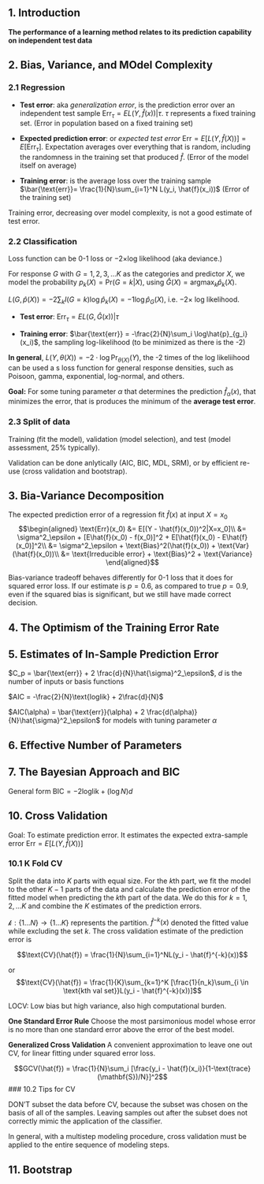 ## 1. Introduction

__The performance of a learning method relates to its prediction capability on independent test data__

## 2. Bias, Variance, and MOdel Complexity

### 2.1 Regression

* __Test error__: aka _generalization error_, is the prediction error over an independent test sample $\text{Err}_\tau = E{L(Y, \hat{f}(x))|\tau}$. $\tau$ represents a fixed training set. (Error in population based on a fixed training set)

* __Expected prediction error__: or _expected test error_ $\text{Err} = E[L(Y,\hat{f}(X))] = E[\text{Err}_{\tau}]$. Expectation averages over everything that is random, including the randomness in the training set that produced $\hat{f}$. (Error of the model itself on average) 

* __Training error__: is the average loss over the training sample $\bar{\text{err}}= \frac{1}{N}\sum_{i=1}^N L(y_i, \hat{f}(x_i))$ (Error of the training set)

Training error, decreasing over model complexity, is not a good estimate of test error.  


### 2.2 Classification

Loss function can be 0-1 loss or $-2\times$log likelihood (aka deviance.)

For response $G$ with $G = 1, 2, 3, ...K$ as the categories and predictor $X$, we model the probability $p_k(X) =  \text{Pr}(G = k|X)$, using $\hat{G}(X) = \text{argmax}_k\hat{p}_k(X)$. 

$L(G, \hat{p}(X)) = -2\sum_kI(G=k)\log \hat{p}_k (X) = -1\log\hat{p}_G(X)$, i.e. $-2 \times$ log likelihood.

* __Test error__: $\text{Err}_\tau = E{L(G, \hat{G}(x))|\tau}$

* __Training error__: $\bar{\text{err}} = -\frac{2}{N}\sum_i \log\hat{p}_{g_i}(x_i)$, the sampling log-likelihood (to be minimized as there is the -2)


__In general__, $L(Y,\theta(X)) = -2\cdot \log\text{Pr}_{\theta(X)}(Y)$, the -2 times of the log likeliihood can be used a s loss function for general response densities, such as Poisoon, gamma, exponential, log-normal, and others. 


__Goal:__ For some tuning parameter $\alpha$ that determines the prediction $\hat{f}_\alpha(x)$, that minimizes the error, that is produces the minimum of the __average test error__. 

### 2.3 Split of data

Training (fit the model), validation (model selection), and test (model assessment, 25% typically). 


Validation can be done anlytically (AIC, BIC, MDL, SRM), or by efficient re-use (cross validation and bootstrap). 

## 3. Bia-Variance Decomposition

The expected prediction error of a regression fit $\hat{f}(x)$ at input $X = x_0$
$$\begin{aligned}
\text{Err}(x_0) &= E[(Y - \hat{f}(x_0))^2|X=x_0]\\
&= \sigma^2_\epsilon + [E\hat{f}(x_0) - f(x_0)]^2 + E[\hat{f}(x_0) - E\hat{f}(x_0)]^2\\
&= \sigma^2_\epsilon + \text{Bias}^2(\hat{f}(x_0)) + \text{Var}(\hat{f}(x_0))\\
&= \text{Irreducible error} + \text{Bias}^2 + \text{Variance}
\end{aligned}$$


Bias-variance tradeoff behaves differently for 0-1 loss that it does for squared error loss. If our estimate is $p = 0.6$, as compared to true $p = 0.9$, even if the squared bias is significant, but we still have made correct decision.

## 4. The Optimism of the Training Error Rate

## 5. Estimates of In-Sample Prediction Error

$C_p = \bar{\text{err}} + 2 \frac{d}{N}\hat{\sigma}^2_\epsilon$, $d$ is the number of inputs or basis functions

$AIC = -\frac{2}{N}\text{loglik} + 2\frac{d}{N}$

$AIC(\alpha) = \bar{\text{err}}(\alpha) + 2 \frac{d(\alpha)}{N}\hat{\sigma}^2_\epsilon$ for models with tuning parameter $\alpha$

## 6. Effective Number of Parameters

## 7. The Bayesian Approach and BIC

General form $\text{BIC} = -2\text{loglik} + (\log N)d$

## 10. Cross Validation

Goal: To estimate prediction error. It estimates the expected extra-sample error $\text{Err} = E[L(Y,\hat{f}(X))]$

### 10.1 K Fold CV

Split the data into $K$ parts with equal size. For the $k$th part, we fit the model to the other $K-1$ parts of the data and calculate the prediction error of the fitted model when predicting the $k$th part of the data. We do this for $k = 1,2,...K$ and combine the $K$ estimates of the prediction errors. 

$\mathcal{k}:\{1...N\} \rightarrow \{1...K\}$ represents the partition. $\hat{f}^{-k}(x)$ denoted the fitted value while excluding the set $k$. The cross validation estimate of the prediction error is 

$$\text{CV}(\hat{f}) = \frac{1}{N}\sum_{i=1}^NL(y_i - \hat{f}^{-k}(x))$$

or 
$$\text{CV}(\hat{f}) = \frac{1}{K}\sum_{k=1}^K [\frac{1}{n_k}\sum_{i \in \text{kth val set}}L(y_i - \hat{f}^{-k}(x))]$$

LOCV: Low bias but high variance, also high computational burden.  

__One Standard Error Rule__ Choose the most parsimonious model whose error is no more than one standard error above the error of the best model. 

__Generalized Cross Validation__ A convenient approximation to leave one out CV, for linear fitting under squared error loss. 

$$GCV(\hat{f}) = \frac{1}{N}\sum_i [\frac{y_i - \hat{f}(x_i)}{1-\text{trace}(\mathbf{S})/N}]^2$$
### 10.2 Tips for CV

DON'T subset the data before CV, because the subset was chosen on the basis of all of the samples. Leaving samples out after the subset does not correctly mimic the application of the classifier. 

In general, with a multistep modeling procedure, cross validation must be applied to the entire sequence of modeling steps. 


## 11. Bootstrap





